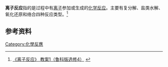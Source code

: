 '''离子反应'''指的是过程中有[[离子|离子]]参加或生成的[[化学反应|化学反应]]。主要有复分解、盐类水解、氧化还原和络合四种反应类型。<ref>[http://beike.dangzhi.com/view/9zozpp 《离子反应》 教案1（鲁科版选修4）] {{webarchive|url=https://web.archive.org/web/20160304103325/http://beike.dangzhi.com/view/9zozpp |date=2016-03-04 }}</ref>

==参考资料==
{{reflist}}

[[Category:化學反應|Category:化學反應]]
